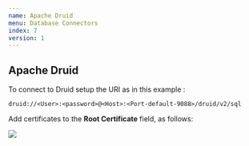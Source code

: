 ```yaml
---
name: Apache Druid
menu: Database Connectors 
index: 7
version: 1
---
```


Apache Druid
-------------

To connect to Druid setup the URI as in this example : 

```
druid://<User>:<password>@<Host>:<Port-default-9088>/druid/v2/sql
```

Add certificates to the **Root Certificate** field, as follows:

<img src="/images/root-cert-example.png" /> 